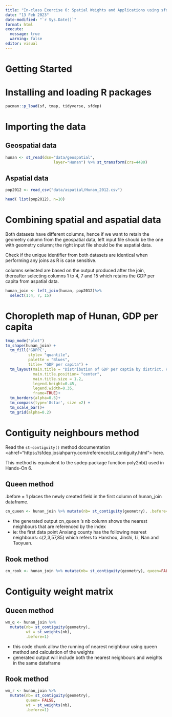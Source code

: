 ```yaml
---
title: "In-class Exercise 6: Spatial Weights and Applications using sfdep"
date: "13 Feb 2023"
date-modified: "`r Sys.Date()`"
format: html
execute: 
  message: true
  warning: false
editor: visual
---
```


# Getting Started

# Installing and loading R packages

```r
pacman::p_load(sf, tmap, tidyverse, sfdep)
```

# Importing the data

## Geospatial data

```r
hunan <- st_read(dsn="data/geospatial",
                     layer="Hunan") %>% st_transform(crs=4480)
```

## Aspatial data

```r
pop2012 <- read_csv("data/aspatial/Hunan_2012.csv")
```

```r
head( list(pop2012), n=10)
```

# Combining spatial and aspatial data

Both datasets have different columns, hence if we want to retain the geometry column from the geospatial data, left input file should be the one with geometry column; the right input file should be the aspatial data.

::: callout-note
Check if the unique identifier from both datasets are identical when performing any joins as R is case sensitive.
:::

::: callout-note
columns selected are based on the output produced after the join, thereafter selecting columns 1 to 4, 7 and 15 which retains the GDP per capita from aspatial data.
:::

```r
hunan_join <- left_join(hunan, pop2012)%>%
  select(1:4, 7, 15)
```
# Choropleth map of Hunan, GDP per capita

```r
tmap_mode("plot")
tm_shape(hunan_join) +
  tm_fill('GDPPC',
          style= "quantile",
          palette = "Blues",
          title= "GDP per capita") +
  tm_layout(main.title = "Distribution of GDP per captia by district, Hunan province",
            main.title.position= "center",
            main.title.size = 1.2,
            legend.height=0.45,
            legend.width=0.35,
            frame=TRUE)+
  tm_borders(alpha=0.5)+
  tm_compass(type='8star', size =2) +
  tm_scale_bar()+
  tm_grid(alpha=0.2)
```

# Contiguity neighbours method

Read the `st-contiguity()` method documentation <ahref="https://sfdep.josiahparry.com/reference/st_contiguity.html"> here</a>.

:::callout-note
This method is equivalent to the spdep package function poly2nb() used in Hands-On 6.
:::

## Queen method
:::callout-note
.before = 1 places the newly created field in the first column of hunan_join dataframe.
:::

```r
cn_queen <- hunan_join %>% mutate(nb= st_contiguity(geometry), .before=1)
```
- the generated output cn_queen 's nb column shows the nearest neighbours that are referenced by the index 
- ie: the first data point Anxiang county has the following nearest neighbours: c(2,3,57,85) which refers to Hanshou, Jinshi, Li, Nan and Taoyuan.

## Rook method
```r
cn_rook <- hunan_join %>% mutate(nb= st_contiguity(geometry), queen=FALSE, .before=1)
```

# Contiguity weight matrix

## Queen method
```r
wm_q <- hunan_join %>% 
  mutate(nb= st_contiguity(geometry), 
         wt = st_weights(nb),
         .before=1)
```
- this code chunk allow the running of nearest neighbour using queen method and calculation of the weights
- generated output will include both the nearest neighbours and weights in the same dataframe


## Rook method
```r
wm_r <- hunan_join %>% 
  mutate(nb= st_contiguity(geometry),
         queen= FALSE,
         wt = st_weights(nb),
         .before=1)
```

```r

```

```r

```

```r

```

```r

```
